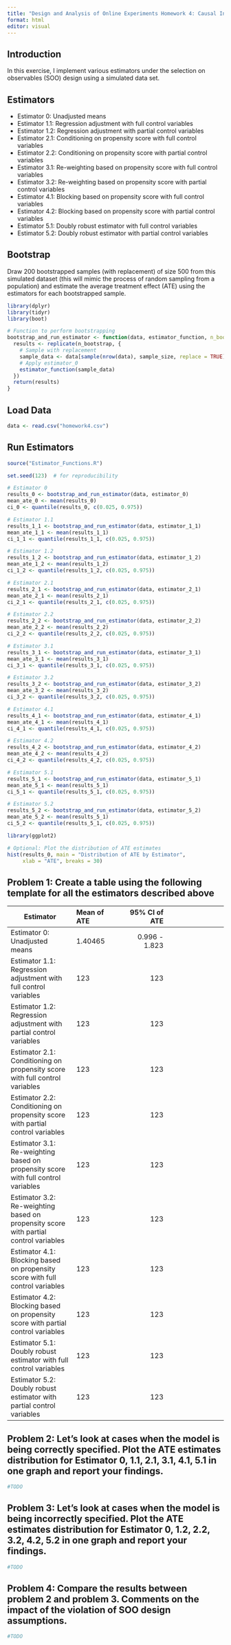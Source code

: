 ```yaml
---
title: "Design and Analysis of Online Experiments Homework 4: Causal Inference using Selection on Observables Design (SOO)"
format: html
editor: visual
---
```


## Introduction
In this exercise, I implement various estimators under the selection on observables (SOO) design using a simulated data set. 

## Estimators

- Estimator 0: Unadjusted means
- Estimator 1.1: Regression adjustment with full control variables
- Estimator 1.2: Regression adjustment with partial control variables
- Estimator 2.1: Conditioning on propensity score with full control variables
- Estimator 2.2: Conditioning on propensity score with partial control variables
- Estimator 3.1: Re-weighting based on propensity score with full control variables
- Estimator 3.2: Re-weighting based on propensity score with partial control variables
- Estimator 4.1: Blocking based on propensity score with full control variables
- Estimator 4.2: Blocking based on propensity score with partial control variables
- Estimator 5.1: Doubly robust estimator with full control variables
- Estimator 5.2: Doubly robust estimator with partial control variables

## Bootstrap
Draw 200 bootstrapped samples (with replacement) of size 500 from this simulated dataset (this will mimic the process of random sampling from a population) and estimate the average treatment effect (ATE) using the estimators for each bootstrapped sample.

```r
library(dplyr)
library(tidyr)
library(boot)

# Function to perform bootstrapping
bootstrap_and_run_estimator <- function(data, estimator_function, n_bootstrap = 200, sample_size = 500) {
  results <- replicate(n_bootstrap, {
    # Sample with replacement
    sample_data <- data[sample(nrow(data), sample_size, replace = TRUE), ]
    # Apply estimator_0
    estimator_function(sample_data)
  })
  return(results)
}
```

## Load Data
```r
data <- read.csv("homework4.csv")
```

## Run Estimators
```r
source("Estimator_Functions.R")

set.seed(123)  # for reproducibility

# Estimator 0
results_0 <- bootstrap_and_run_estimator(data, estimator_0)
mean_ate_0 <- mean(results_0)
ci_0 <- quantile(results_0, c(0.025, 0.975))

# Estimator 1.1
results_1_1 <- bootstrap_and_run_estimator(data, estimator_1_1)
mean_ate_1_1 <- mean(results_1_1)
ci_1_1 <- quantile(results_1_1, c(0.025, 0.975))

# Estimator 1.2
results_1_2 <- bootstrap_and_run_estimator(data, estimator_1_2)
mean_ate_1_2 <- mean(results_1_2)
ci_1_2 <- quantile(results_1_2, c(0.025, 0.975))

# Estimator 2.1
results_2_1 <- bootstrap_and_run_estimator(data, estimator_2_1)
mean_ate_2_1 <- mean(results_2_1)
ci_2_1 <- quantile(results_2_1, c(0.025, 0.975))

# Estimator 2.2
results_2_2 <- bootstrap_and_run_estimator(data, estimator_2_2)
mean_ate_2_2 <- mean(results_2_2)
ci_2_2 <- quantile(results_2_2, c(0.025, 0.975))

# Estimator 3.1
results_3_1 <- bootstrap_and_run_estimator(data, estimator_3_1)
mean_ate_3_1 <- mean(results_3_1)
ci_3_1 <- quantile(results_3_1, c(0.025, 0.975))

# Estimator 3.2
results_3_2 <- bootstrap_and_run_estimator(data, estimator_3_2)
mean_ate_3_2 <- mean(results_3_2)
ci_3_2 <- quantile(results_3_2, c(0.025, 0.975))

# Estimator 4.1
results_4_1 <- bootstrap_and_run_estimator(data, estimator_4_1)
mean_ate_4_1 <- mean(results_4_1)
ci_4_1 <- quantile(results_4_1, c(0.025, 0.975))

# Estimator 4.2
results_4_2 <- bootstrap_and_run_estimator(data, estimator_4_2)
mean_ate_4_2 <- mean(results_4_2)
ci_4_2 <- quantile(results_4_2, c(0.025, 0.975))

# Estimator 5.1
results_5_1 <- bootstrap_and_run_estimator(data, estimator_5_1)
mean_ate_5_1 <- mean(results_5_1)
ci_5_1 <- quantile(results_5_1, c(0.025, 0.975))

# Estimator 5.2
results_5_2 <- bootstrap_and_run_estimator(data, estimator_5_2)
mean_ate_5_2 <- mean(results_5_1)
ci_5_2 <- quantile(results_5_1, c(0.025, 0.975))
```


```r
library(ggplot2)

# Optional: Plot the distribution of ATE estimates
hist(results_0, main = "Distribution of ATE by Estimator",
     xlab = "ATE", breaks = 30)

```


## Problem 1: Create a table using the following template for all the estimators described above

| Estimator | Mean of ATE | 95% CI of ATE |
|---------|:-----|------:|:------:|
| Estimator 0: Unadjusted means | 1.40465 | 0.996 - 1.823 | 
| Estimator 1.1: Regression adjustment with full control variables | 123 | 123 |
| Estimator 1.2: Regression adjustment with partial control variables  | 123 | 123 |
| Estimator 2.1: Conditioning on propensity score with full control variables | 123 | 123 | 
| Estimator 2.2: Conditioning on propensity score with partial control variables | 123 | 123 |
| Estimator 3.1: Re-weighting based on propensity score with full control variables | 123 | 123 |
| Estimator 3.2: Re-weighting based on propensity score with partial control variables | 123 | 123 | 
| Estimator 4.1: Blocking based on propensity score with full control variables | 123 | 123 |
| Estimator 4.2: Blocking based on propensity score with partial control variables | 123 | 123 |
| Estimator 5.1: Doubly robust estimator with full control variables | 123 | 123 | 
| Estimator 5.2: Doubly robust estimator with partial control variables | 123 | 123 |

## Problem 2: Let’s look at cases when the model is being correctly specified. Plot the ATE estimates distribution for Estimator 0, 1.1, 2.1, 3.1, 4.1, 5.1 in one graph and report your findings.
```r
#TODO
```

## Problem 3: Let’s look at cases when the model is being incorrectly specified. Plot the ATE estimates distribution for Estimator 0, 1.2, 2.2, 3.2, 4.2, 5.2 in one graph and report your findings.
```r
#TODO
```

## Problem 4: Compare the results between problem 2 and problem 3. Comments on the impact of the violation of SOO design assumptions.
```r
#TODO
```